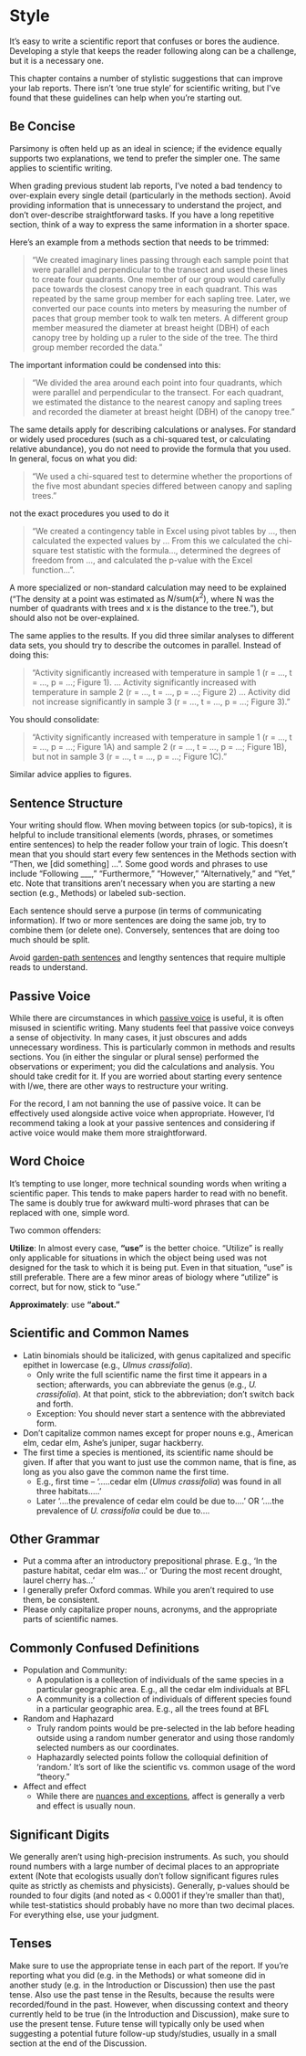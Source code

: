 # Style {#style}

It's easy to write a scientific report that confuses or bores the audience.  Developing a style that keeps the reader following along can be a challenge, but it is a necessary one.

This chapter contains a number of stylistic suggestions that can improve your lab reports. There isn't 'one true style' for scientific writing, but I've found that these guidelines can help when you're starting out.

## Be Concise

Parsimony is often held up as an ideal in science; if the evidence equally supports two explanations, we tend to prefer the simpler one.  The same applies to scientific writing. 

When grading previous student lab reports, I’ve noted a bad tendency to over-explain every single detail (particularly in the methods section). Avoid providing information that is unnecessary to understand the project, and don't over-describe straightforward tasks.  If you have a long repetitive section, think of a way to express the same information in a shorter space.

Here's an example from a methods section that needs to be trimmed:

> "We created imaginary lines passing through each sample point that were parallel and perpendicular to the transect and used these lines to create four quadrants.  One member of our group would carefully pace towards the closest canopy tree in each quadrant.  This was repeated by the same group member for each sapling tree.  Later, we converted our pace counts into meters by measuring the number of paces that group member took to walk ten meters.  A different group member measured the diameter at breast height (DBH) of each canopy tree by holding up a ruler to the side of the tree.  The third group member recorded the data."

The important information could be condensed into this:

> "We divided the area around each point into four quadrants, which were parallel and perpendicular to the transect. For each quadrant, we estimated the distance to the nearest canopy and sapling trees and recorded the diameter at breast height (DBH) of the canopy tree." 


The same details apply for describing calculations or analyses.  For standard or widely used procedures (such as a chi-squared test, or calculating relative abundance), you do not need to provide the formula that you used.  In general, focus on what you did:

> "We used a chi-squared test to determine whether the proportions of the five most abundant species differed between canopy and sapling trees."

not the exact procedures you used to do it

> "We created a contingency table in Excel using pivot tables by ..., then calculated the expected values by ... From this we calculated the chi-square test statistic with the formula..., determined the degrees of freedom from ..., and calculated the p-value with the Excel function...". 

A more specialized or non-standard calculation may need to be explained ("The density at a point was estimated as $N / \text{sum}(x^2)$, where N was the number of quadrants with trees and x is the distance to the tree."), but should also not be over-explained.

The same applies to the results. If you did three similar analyses to different data sets, you should try to describe the outcomes in parallel. Instead of doing this:

> "Activity significantly increased with temperature in sample 1 (r = ..., t = ..., p = ...; Figure 1).
  ... 
  Activity significantly increased with temperature in sample 2 (r = ..., t = ..., p = ...; Figure 2)
  ...
  Activity did not increase significantly in sample 3 (r = ..., t = ..., p = ...; Figure 3)."  

You should consolidate:

> "Activity significantly increased with temperature in sample 1 (r = ..., t = ..., p = ...; Figure 1A) and sample 2 (r = ..., t = ..., p = ...; Figure 1B), but not in sample 3 (r = ..., t = ..., p = ...; Figure 1C)."  

Similar advice applies to figures. 

## Sentence Structure

Your writing should flow. When moving between topics (or sub-topics), it is helpful to include transitional elements (words, phrases, or sometimes entire sentences) to help the reader follow your train of logic. This doesn't mean that you should start every few sentences in the Methods section with "Then, we [did something] ...". Some good words and phrases to use include "Following ___," "Furthermore," "However," "Alternatively," and "Yet," etc. Note that transitions aren't necessary when you are starting a new section (e.g., Methods) or labeled sub-section. 

Each sentence should serve a purpose (in terms of communicating information).  If two or more sentences are doing the same job, try to combine them (or delete one).  Conversely, sentences that are doing too much should be split.

Avoid [garden-path sentences](https://en.wikipedia.org/wiki/Garden-path_sentence) and lengthy sentences that require multiple reads to understand. 

## Passive Voice

While there are circumstances in which [passive voice](https://www.quickanddirtytips.com/education/grammar/active-voice-versus-passive-voice) is useful, it is often misused in scientific writing. Many students feel that passive voice conveys a sense of objectivity.  In many cases, it just obscures and adds unnecessary wordiness.  This is particularly common in methods and results sections.  You (in either the singular or plural sense) performed the observations or experiment; you did the calculations and analysis.  You should take credit for it. If you are worried about starting every sentence with I/we, there are other ways to restructure your writing.

For the record, I am not banning the use of passive voice.  It can be effectively used alongside active voice when appropriate.  However, I'd recommend taking a look at your passive sentences and considering if active voice would make them more straightforward.

## Word Choice

It's tempting to use longer, more technical sounding words when writing a scientific paper.  This tends to make papers harder to read with no benefit. The same is doubly true for awkward multi-word phrases that can be replaced with one, simple word. 

Two common offenders:

**Utilize**: In almost every case, **"use"** is the better choice.  "Utilize" is really only applicable for situations in which the object being used was not designed for the task to which it is being put.  Even in that situation, "use" is still preferable.  There are a few minor areas of biology where "utilize" is correct, but for now, stick to "use."

**Approximately**: use **"about."**


## Scientific and Common Names

- Latin binomials should be italicized, with genus capitalized and specific epithet in lowercase (e.g., *Ulmus crassifolia*).  
  - Only write the full scientific name the first time it appears in a section; afterwards, you can abbreviate the genus (e.g., *U. crassifolia*). At that point, stick to the abbreviation; don't switch back and forth.
  - Exception: You should never start a sentence with the abbreviated form.
- Don’t capitalize common names except for proper nouns e.g., American elm, cedar elm, Ashe's juniper, sugar hackberry.  
- The first time a species is mentioned, its scientific name should be given.  If after that you want to just use the common name, that is fine, as long as you also gave the common name the first time.  
  - E.g., first time – ‘…..cedar elm (*Ulmus crassifolia*) was found in all three habitats…..’ 
  - Later ‘….the prevalence of cedar elm could be due to….’ OR ‘….the prevalence of *U. crassifolia* could be due to….

## Other Grammar

- Put a comma after an introductory prepositional phrase.  E.g., ‘In the pasture habitat, cedar elm was...’ or ‘During the most recent drought, laurel cherry has...’
- I generally prefer Oxford commas.  While you aren’t required to use them, be consistent.
- Please only capitalize proper nouns, acronyms, and the appropriate parts of scientific names.  

## Commonly Confused Definitions

- Population and Community: 
  - A population is a collection of individuals of the same species in a particular geographic area. E.g., all the cedar elm individuals at BFL
  - A community is a collection of individuals of different species found in a particular geographic area.  E.g., all the trees found at BFL
- Random and Haphazard
  - Truly random points would be pre-selected in the lab before heading outside using a random number generator and using those randomly selected numbers as our coordinates.
  - Haphazardly selected points follow the colloquial definition of 'random.'  It's sort of like the scientific vs. common usage of the word "theory."
- Affect and effect
  - While there are [nuances and exceptions](https://www.grammarly.com/blog/affect-vs-effect/), affect is generally a verb and effect is usually noun.


## Significant Digits 

We generally aren't using high-precision instruments.  As such, you should round numbers with a large number of decimal places to an appropriate extent (Note that ecologists usually don't follow significant figures rules quite as strictly as chemists and physicists).  Generally, p-values should be rounded to four digits (and noted as < 0.0001 if they're smaller than that), while test-statistics should probably have no more than two decimal places.  For everything else, use your judgment.

## Tenses

Make sure to use the appropriate tense in each part of the report. If you're reporting what you did (e.g. in the Methods) or what someone did in another study (e.g. in the Introduction or Discussion) then use the past tense. Also use the past tense in the Results, because the results were recorded/found in the past. However, when discussing context and theory currently held to be true (in the Introduction and Discussion), make sure to use the present tense. Future tense will typically only be used when suggesting a potential future follow-up study/studies, usually in a small section at the end of the Discussion.
